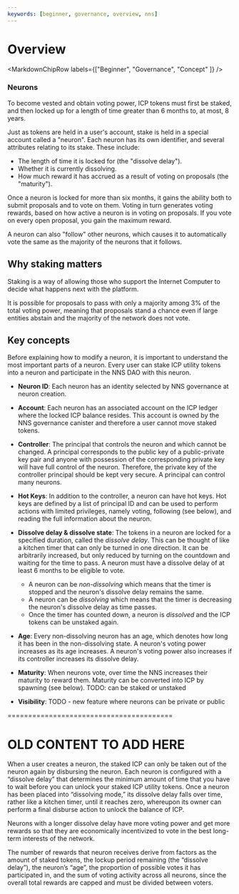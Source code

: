 ```yaml
---
keywords: [beginner, governance, overview, nns]
---
```



# Overview

<MarkdownChipRow labels={["Beginner", "Governance", "Concept" ]} />
### Neurons

To become vested and obtain voting power, ICP tokens must first
be staked, and then locked up for a length of time greater than 6
months to, at most, 8 years.

Just as tokens are held in a user's account, stake is held in a special
account called a "neuron". Each neuron has its own identifier, and
several attributes relating to its stake. These include:

* The length of time it is locked for (the "dissolve delay").
* Whether it is currently dissolving.
* How much reward it has accrued as a result of voting on proposals (the "maturity").

Once a neuron is locked for more than six months, it gains the ability
both to submit proposals and to vote on them. Voting in turn generates
voting rewards, based on how active a neuron is in voting on proposals.
If you vote on every open proposal, you gain the maximum reward.

A neuron can also "follow" other neurons, which causes it to
automatically vote the same as the majority of the neurons that it
follows.

## Why staking matters

Staking is a way of allowing those who support the Internet Computer to
decide what happens next with the platform.

It is possible for proposals to pass with only a
majority among 3% of the total voting power, meaning that proposals
stand a chance even if large entities abstain and the majority of the
network does not vote.



## Key concepts

Before explaining how to modify a neuron, it is important to understand the most important parts of a neuron.
Every user can stake ICP utility tokens into a neuron and participate in the NNS DAO with this neuron.

* **Neuron ID**: Each neuron has an identity selected by NNS governance at neuron creation.
* **Account**: Each neuron has an associated account on the ICP ledger where the locked ICP balance resides. This account is owned by the NNS governance canister and therefore a user cannot move staked tokens.
* **Controller**: The principal that controls the neuron and which cannot be changed. A principal corresponds to the public key of a public-private key pair and anyone with possession of the corresponding private key will have full control of the neuron. Therefore, the private key of the controller principal should be kept very secure. A principal can control many neurons.
* **Hot Keys**: In addition to the controller, a neuron can have hot keys. Hot keys are defined by a list of principal ID and can be used to perform actions with limited privileges, namely voting, following (see below), and reading the full information about the neuron.

* **Dissolve delay & dissolve state**: The tokens in a neuron are locked for a specified duration, called the _dissolve delay_. This can be thought of like a kitchen timer that can only be turned in one direction. It can be arbitrarily increased, but only reduced by turning on the countdown and waiting for the time to pass. A neuron must have a dissolve delay of at least 6 months to be eligible to vote.
  * A neuron can be _non-dissolving_ which means that the timer is stopped and the neuron's dissolve delay remains the same.
  * A neuron can be _dissolving_ which means that the timer is decreasing the neuron's dissolve delay as time passes.
  * Once the timer has counted down, a neuron is _dissolved_ and the ICP tokens can be unstaked again.
* **Age**: Every non-dissolving neuron has an age, which denotes how long it has been in the non-dissolving state.
A neuron's voting power increases as its age increases. A neuron's voting power also increases if its controller increases its dissolve delay.

* **Maturity**: When neurons vote, over time the NNS increases their maturity to reward them. Maturity can be converted into ICP by spawning (see below).
TODO: can be staked or unstaked

* **Visibility**: TODO - new feature where neurons can be private or public





========================================
# OLD CONTENT TO ADD HERE
When a user creates a neuron, the staked ICP can only be taken out of the neuron again by disbursing
the neuron.
Each neuron is configured with a “dissolve delay” that determines the minimum amount of time that
you have to wait before you can unlock your staked ICP utility tokens.
Once a neuron has been placed into “dissolving mode,” its dissolve delay falls over time, rather
 like a kitchen timer, until it reaches zero, whereupon its owner can perform
a final disburse action to unlock the balance of ICP.

Neurons with a longer dissolve delay have more voting power and get more rewards so that they
are economically incentivized to vote in the best long-term interests of the network.

The number of rewards that neuron receives derive from factors as the amount of staked tokens,
 the lockup period remaining (the “dissolve delay”), the neuron’s “age”, the proportion of possible
 votes it has participated in, and the sum of voting activity across all neurons, since the overall
 total rewards are capped and must be divided between voters.
